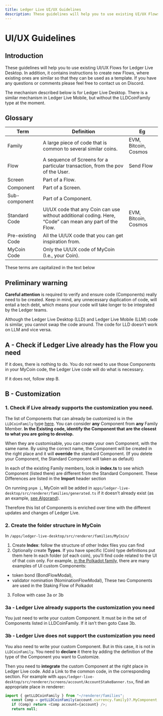 ```yaml
---
title: Ledger Live UI/UX Guidelines
description: These guidelines will help you to use existing UI/UX Flows for Ledger Live Desktop. In addition, it contains instructions to create new Flows, where existing ones are similar so that they can be used as a template.
---
```



# UI/UX Guidelines

## Introduction

These guidelines will help you to use existing UI/UX Flows for Ledger Live Desktop. In addition, it contains instructions to create new Flows, where existing ones are similar so that they can be used as a template. If you have any questions or comments please feel free to contact us on Discord.

<Callout type="warning" emoji="⚠️">
  The mechanism described below is for Ledger Live Desktop. There is a similar mechanism in Ledger Live Mobile, but without the LLDCoinFamily type at the moment.
</Callout>


## Glossary

|       Term        |   Definition                                                                 |       Eg             |
| ----------------- | ---------------------------------------------------------------------------- | -------------------- |
| Family            | A large piece of code that is common to several similar coins.               | EVM, Bitcoin, Cosmos |
| Flow              | A sequence of Screens for a particular transaction, from the pov of the User.| Send Flow            |
| Screen            | Part of a Flow.                                                              |                      |
| Component         | Part of a Screen.                                                            |                      |
| Sub-component     | Part of a Component.                                                         |                      |
| Standard Code     | UI/UX code that any Coin can use without additional coding. Here, “Code” can mean any part of the Flow. | EVM, Bitcoin, Cosmos |
| Pre-existing Code | All the UI/UX code that you can get inspiration from.                        |                      |
| MyCoin Code       | Only the UI/UX code of MyCoin  (I.e., your Coin).                            |                      |


These terms are capitalized in the text below


## Preliminary warning

**Careful attention** is required to verify and ensure code (Components) really need to be created. 
Keep in mind, any unnecessary duplication of code, will entail a tech debt, which means your code will take longer to be integrated by the Ledger teams. 

Although the Ledger Live Desktop (LLD) and Ledger Live Mobile (LLM) code is similar, you cannot swap the code around. The code for LLD doesn’t work on LLM and vice versa. 

## A - Check if Ledger Live already has the Flow you need

If it does, there is nothing to do. You do not need to use those Components in your MyCoin code, the Ledger Live code will do what is necessary.

If it does not, follow step B.

## B - Customization

### 1. Check if Live already supports the customization you need.

The list of Components that can already be customized is in the `LLDCoinFamily` type [here](https://github.com/LedgerHQ/ledger-live/blob/develop/apps/ledger-live-desktop/src/renderer/families/types.ts). You can consider **any** Component from **any** Family Member. **In the Existing code, identify the Component that are the closest to what you are going to develop.**

When they are customisable, you can create your own Component, with the same name. By using the correct name, the Component will be created in the right place and it will **override** the standard Component. (If you delete your Component, the Standard Component will taken as default)


<Callout type="info" emoji="👉">
  In each of the existing Family members, look in <b>index.ts</b> to see which Component (listed there) are different from the Standard Component. These Differences are listed in the <b>Import</b> header section
</Callout>

On running `pnpm i`, MyCoin will be added in `apps/ledger-live-desktop/src/renderer/families/generated.ts` if it doesn’t already exist (as an example, [see Algorand](https://github.com/LedgerHQ/ledger-live/tree/develop/apps/ledger-live-desktop/src/renderer/families/algorand)). 

Therefore this list of Components is enriched over time with the different updates and changes of Ledger Live.

### 2. Create the folder structure in MyCoin

In `/apps/ledger-live-desktop/src/renderer/families/MyCoin/`

1. Create **Index**: follow the structure of other Index files you can find
2. Optionally create **Types**. If you have specific (Coin) type definitions put them here
In each folder (of each coin), you’ll find code related to the UI of that coin only. For example, [in the Polkadot family](https://github.com/LedgerHQ/ledger-live/tree/develop/apps/ledger-live-desktop/src/renderer/families/polkadot), there are many examples of UI custom Components:
  - token bond (BondFlowModal),
  - validator nomination (NominationFlowModal), 
These two Components are used in the Staking Flow of Polkadot
3. Follow with case 3a or 3b

### 3a - Ledger Live already supports the customization you need

You just need to write your custom Component. It must be in the set of Components listed in LLDCoinFamily. If it isn’t then goto Case 3b.

### 3b - Ledger Live does not support the customization you need

You also need to write your custom Component. But in this case, it is not in `LLDCoinFamily`.
You need to **declare** it there by adding the definition of the type of the Component you want to Customize.

Then you need to **integrate** the custom Component at the right place in Ledger Live code. Add a Link to the common code, in the corresponding section.
For example with `apps/ledger-live-desktop/src/renderer/screens/account/AccountStakeBanner.tsx`, find an appropriate place in renderer:

```ts copy
import { getLLDCoinFamily } from "~/renderer/families";
   const Comp = getLLDCoinFamily(account.currency.family)?.MyComponent;
   if (Comp) return <Comp account={account} />;
   return null;
```


